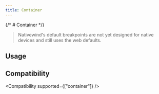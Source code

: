 ```yaml
---
title: Container
---
```



{/* # Container */}

> Nativewind's default breakpoints are not yet designed for native devices and still uses the web defaults.

## Usage

<Usage href="container" />

## Compatibility

<Compatibility supported={["container"]} />

